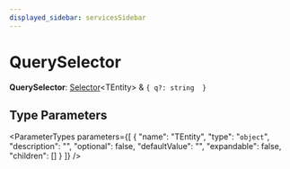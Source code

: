 ```yaml
---
displayed_sidebar: servicesSidebar
---
```



# QuerySelector

 **QuerySelector**: [Selector](services.Selector.mdx)&#60;TEntity&#62; & ``{ q?: string  }``

## Type Parameters

<ParameterTypes parameters={[
  {
    "name": "TEntity",
    "type": "`object`",
    "description": "",
    "optional": false,
    "defaultValue": "",
    "expandable": false,
    "children": []
  }
]} />
